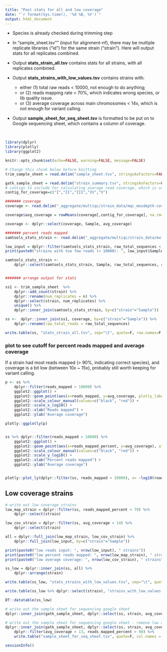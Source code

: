 ```yaml
---
title: "Pool stats for all and low coverage"
date: "`r format(Sys.time(), '%d %B, %Y')`"
output: html_document
---
```


* Species is already checked during trimming step

* In "sample_sheet.tsv"" (input for alignment-nf), there may be multiple replicate libraries ("id") for the same strain ("strain"). Here will output stats for all replicates combined.

* Output **stats_strain_all.tsv** contains stats for all strains, with all replicates combined.

* Output **stats_strains_with_low_values.tsv** contains strains with:

    + either (1) total raw reads < 10000, not enough to do anything; 
    + or (2) reads mapping rate < 70%, which indicates wrong species, or lib quality issue. 
    + or (3) average coverage across main chromosomes < 14x, which is not enough for variant calling. 

* Output **sample_sheet_for_seq_sheet.tsv** is formatted to be put on to Google sequencing sheet, which contains a column of coverage. 

<br>


```r
library(dplyr)
library(plotly)
library(ggplot2)

knitr::opts_chunk$set(echo=FALSE, warning=FALSE, message=FALSE)
```



```r
# Change this chunk below before knitting
trim_sample_sheet = read.delim("sample_sheet.tsv", stringsAsFactors=FALSE)

gatk_sample_sheet = read.delim("strain_summary.tsv", stringsAsFactors=FALSE, header = F) %>% arrange(V1)
# contigs to include for calculating average read coverage, which is used for removing low coverage samples from next step
contig_for_coverage=c("I","II","III","IV","V")
```



```r
####### coverage
coverage <- read.delim("_aggregate/multiqc/strain_data/mqc_mosdepth-coverage-per-contig_1.txt", stringsAsFactors=FALSE)

coverage$avg_coverage = rowMeans(coverage[,contig_for_coverage], na.rm=TRUE)

coverage <- dplyr::select(coverage, Sample, avg_coverage)

####### percent reads mapped
samtools_stats_strain <- read.delim("_aggregate/multiqc/strain_data/multiqc_samtools_stats.txt", stringsAsFactors=FALSE)

low_input = dplyr::filter(samtools_stats_strain, raw_total_sequences < 10000) %>% select(Sample)
print(paste0("strains with too few reads (< 10000): ", low_input$Sample))

samtools_stats_strain <-
    dplyr::select(samtools_stats_strain, Sample, raw_total_sequences, reads_mapped_percent, reads_mapped)


####### arrange output for stats

ss1 <- trim_sample_sheet  %>% 
    dplyr::add_count(strain) %>% 
    dplyr::rename(num_replicates = n) %>% 
    dplyr::select(strain, num_replicates) %>% 
    unique() %>%
    dplyr::inner_join(samtools_stats_strain, by=c("strain"="Sample")) 

ss <-  dplyr::inner_join(ss1, coverage, by=c("strain"="Sample")) %>% 
    dplyr::rename(raw_total_reads = raw_total_sequences) 

write.table(ss, "stats_strain_all.tsv", sep="\t", quote=F, row.names=F, col.names=T)
```


### plot to see cutoff for percent reads mapped and average coverage 
If a strain had most reads mapped (> 90%, indicating correct species), and coverage is a bit low (between 10x ~ 15x), probably still worth keeping for variant calling.

```r
p <- ss %>% 
    dplyr::filter(reads_mapped > 10000) %>% 
    ggplot2::ggplot() + 
    ggplot2::geom_point(aes(x=reads_mapped, y=avg_coverage, plotly_label=strain), alpha=0.5, size=1) +
    ggplot2::scale_colour_manual(values=c("black", "red")) +
    ggplot2::scale_x_log10() + 
    ggplot2::xlab("Reads mapped") + 
    ggplot2::ylab("Average coverage") 

plotly::ggplotly(p)


ss %>% dplyr::filter(reads_mapped > 10000) %>% 
    ggplot2::ggplot() + 
    ggplot2::geom_point(aes(x=reads_mapped_percent, y=avg_coverage), alpha=0.5, size=1) +
    ggplot2::scale_colour_manual(values=c("black", "red")) +
    ggplot2::scale_y_log10() + 
    ggplot2::xlab("Percent reads mapped") + 
    ggplot2::ylab("Average coverage")


plotly::plot_ly(dplyr::filter(ss, reads_mapped > 10000), x= ~log10(reads_mapped), y=~avg_coverage, z=~reads_mapped_percent, marker=list(size=2), colors=c("black","red"), mode="markers", type="scatter3d", text = ~strain)

```


## Low coverage strains

```r
# write out low coverage strains
low_map_strain = dplyr::filter(ss, reads_mapped_percent < 70) %>% 
    dplyr::select(strain)

low_cov_strain = dplyr::filter(ss, avg_coverage < 14) %>% 
    dplyr::select(strain)

all = dplyr::full_join(low_map_strain, low_cov_strain) %>% 
    dplyr::full_join(low_input, by=c("strain"="Sample"))

print(paste0("low reads input: ", nrow(low_input), " strains"))
print(paste0("low percent reads mapped: ", nrow(low_map_strain), " strains"))
print(paste0("low average coverage: ", nrow(low_cov_strain), " strains"))

ss_low = dplyr::inner_join(ss, all) %>% 
    dplyr::arrange(strain)

write.table(ss_low, "stats_strains_with_low_values.tsv", sep="\t", quote=F, row.names=F, col.names=T)

write.table(ss_low %>% dplyr::select(strain), "strains_with_low_values.tsv", sep="\t", quote=F, row.names=F, col.names=F)

DT::datatable(ss_low)

```


```r
# write out the sample sheet for sequencing google sheet 
dplyr::inner_join(gatk_sample_sheet, dplyr::select(ss, strain, avg_coverage, reads_mapped_percent), by=c("V1"="strain")) %>% write.table("sample_sheet_for_seq_sheet_ALL.tsv", quote=F, col.names = F, row.names = F, sep="\t")

# write out the sample sheet for sequencing google sheet - remove low coverage strains
dplyr::inner_join(gatk_sample_sheet, dplyr::select(ss, strain, avg_coverage, reads_mapped_percent), by=c("V1"="strain")) %>% 
    dplyr::filter(avg_coverage > 13, reads_mapped_percent > 90) %>%
    write.table("sample_sheet_for_seq_sheet.tsv", quote=F, col.names = F, row.names = F, sep="\t")


```


```r
sessionInfo()
```